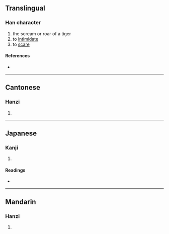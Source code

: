 {{character info/new}}
==Translingual==

===Han character===
{{Han char|rn=94|rad=犬|as=08|sn=11|four=41217|canj=KHYPU|ids=⿰犭虎}}

# the scream or roar of a tiger
# to [[intimidate]]
# to [[scare]]

====References====
* {{Han ref|kx=0712.140|dkj=20461|dj=1124.170|hdz=21353.010|uh=7307|ud=29447|bh=D662|bd=54882}}

----

==Cantonese==

===Hanzi===
{{yue-hanzi|jyut=haau1|y=haau1}}

# {{defn|lang=yue|sort=犬08}}

----

==Japanese==

===Kanji===
{{ja-kanji|grade=|rs=犬08}}

# {{defn|lang=ja|sort=犬08}}

====Readings====
* {{ja-readings|on=[[おう]] (ō), [[よう]] (yō), [[こう]] (kō), [[きょう]] (kyō)|kun=}}

----

==Mandarin==

===Hanzi===
{{cmn-hanzi|pin=[[yáo]] ([[yao2]])|wg=yao<sup>2</sup>}}

# {{defn|lang=cmn|sort=犬08}}
